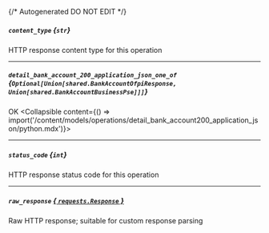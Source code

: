 {/* Autogenerated DO NOT EDIT  */}

##### `content_type` *{`str`}*
HTTP response content type for this operation

---
##### `detail_bank_account_200_application_json_one_of` *{`Optional[Union[shared.BankAccountOfpiResponse, Union[shared.BankAccountBusinessPse]]]`}*
OK
<Collapsible content={() => import('/content/models/operations/detail_bank_account200_application_json/python.mdx')}>
</Collapsible>

---
##### `status_code` *{`int`}*
HTTP response status code for this operation

---
##### `raw_response` [*{ `requests.Response` }*](https://requests.readthedocs.io/en/latest/api/#requests.Response)
Raw HTTP response; suitable for custom response parsing

